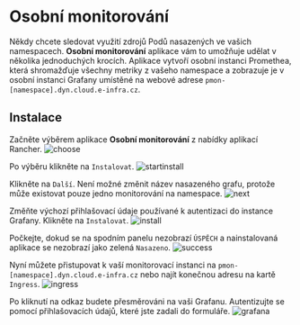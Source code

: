 # Osobní monitorování

Někdy chcete sledovat využití zdrojů Podů nasazených ve vašich namespacech. **Osobní monitorování** aplikace vám to umožňuje udělat v několika jednoduchých krocích. Aplikace vytvoří osobní instanci Promethea, která shromažďuje všechny metriky z vašeho namespace a zobrazuje je v osobní instanci Grafany umístěné na webové adrese `pmon-[namespace].dyn.cloud.e-infra.cz`.

## Instalace

Začněte výběrem aplikace **Osobní monitorování** z nabídky aplikací Rancher.
![choose](/img/ceritsc/apps/pmon/choose.png)

Po výběru klikněte na `Instalovat`.
![startinstall](/img/ceritsc/apps/pmon/startinstall.png)

Klikněte na `Další`. Není možné změnit název nasazeného grafu, protože může existovat pouze jedno monitorování na namespace.
![next](/img/ceritsc/apps/pmon/next.png)

Změňte výchozí přihlašovací údaje používané k autentizaci do instance Grafany. Klikněte na `Instalovat`.
![install](/img/ceritsc/apps/pmon/install.png)

Počkejte, dokud se na spodním panelu nezobrazí `ÚSPĚCH` a nainstalovaná aplikace se nezobrazí jako zelená `Nasazeno`.
![success](/img/ceritsc/apps/pmon/success.png)

Nyní můžete přistupovat k vaší monitorovací instanci na `pmon-[namespace].dyn.cloud.e-infra.cz` nebo najít konečnou adresu na kartě `Ingress`.
![ingress](/img/ceritsc/apps/pmon/ingress.png)

Po kliknutí na odkaz budete přesměrováni na vaši Grafanu. Autentizujte se pomocí přihlašovacích údajů, které jste zadali do formuláře.
![grafana](/img/ceritsc/apps/pmon/grafana.png)

